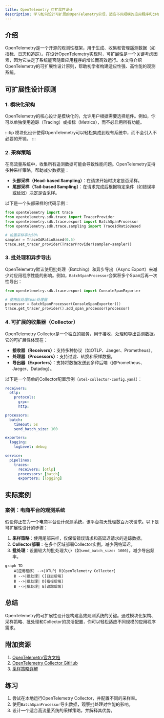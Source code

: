```yaml
---
title: OpenTelemetry 可扩展性设计
description: 学习如何设计可扩展的OpenTelemetry实现，适应不同规模的应用程序和分布式系统。
---
```


## 介绍

OpenTelemetry是一个开源的观测性框架，用于生成、收集和管理遥测数据（如指标、日志和追踪）。在设计OpenTelemetry实现时，可扩展性是一个关键考虑因素，因为它决定了系统能否随着应用程序的增长而高效运行。本文将介绍OpenTelemetry的可扩展性设计原则，帮助初学者构建适应性强、高性能的观测系统。

## 可扩展性设计原则

### 1. 模块化架构

OpenTelemetry的核心设计是模块化的，允许用户根据需要选择组件。例如，你可以单独使用追踪（Tracing）或指标（Metrics），而不必启用所有功能。

:::tip
模块化设计使得OpenTelemetry可以轻松集成到现有系统中，而不会引入不必要的开销。
:::

### 2. 采样策略

在高流量系统中，收集所有遥测数据可能会导致性能问题。OpenTelemetry支持多种采样策略，帮助减少数据量：

- **头部采样（Head-based Sampling）**：在请求开始时决定是否采样。
- **尾部采样（Tail-based Sampling）**：在请求完成后根据特定条件（如错误率或延迟）决定是否采样。

以下是一个头部采样的代码示例：

```python
from opentelemetry import trace
from opentelemetry.sdk.trace import TracerProvider
from opentelemetry.sdk.trace.export import BatchSpanProcessor
from opentelemetry.sdk.trace.sampling import TraceIdRatioBased

# 设置采样率为50%
sampler = TraceIdRatioBased(0.5)
trace.set_tracer_provider(TracerProvider(sampler=sampler))
```

### 3. 批处理和异步导出

OpenTelemetry默认使用批处理（Batching）和异步导出（Async Export）来减少对应用程序性能的影响。例如，`BatchSpanProcessor`会累积多个Span后再一次性导出：

```python
from opentelemetry.sdk.trace.export import ConsoleSpanExporter

# 使用批处理Span处理器
processor = BatchSpanProcessor(ConsoleSpanExporter())
trace.get_tracer_provider().add_span_processor(processor)
```

### 4. 可扩展的收集器（Collector）

OpenTelemetry Collector是一个独立的服务，用于接收、处理和导出遥测数据。它的可扩展性体现在：

- **接收器（Receivers）**：支持多种协议（如OTLP、Jaeger、Prometheus）。
- **处理器（Processors）**：支持过滤、转换和采样数据。
- **导出器（Exporters）**：支持将数据发送到多种后端（如Prometheus、Jaeger、Datadog）。

以下是一个简单的Collector配置示例（`otel-collector-config.yaml`）：

```yaml
receivers:
  otlp:
    protocols:
      grpc:
      http:

processors:
  batch:
    timeout: 5s
    send_batch_size: 100

exporters:
  logging:
    logLevel: debug

service:
  pipelines:
    traces:
      receivers: [otlp]
      processors: [batch]
      exporters: [logging]
```

## 实际案例

### 案例：电商平台的观测系统

假设你正在为一个电商平台设计观测系统，该平台每天处理数百万次请求。以下是可扩展性设计的步骤：

1. **采样策略**：使用尾部采样，仅保留错误请求和高延迟请求的追踪数据。
2. **Collector部署**：在多个区域部署Collector实例，减少网络延迟。
3. **批处理**：设置较大的批处理大小（如`send_batch_size: 1000`），减少导出频率。

```mermaid
graph TD
    A[应用程序] -->|OTLP| B[OpenTelemetry Collector]
    B -->|批处理| C[日志后端]
    B -->|批处理| D[指标后端]
    B -->|批处理| E[追踪后端]
```

## 总结

OpenTelemetry的可扩展性设计是构建高效观测系统的关键。通过模块化架构、采样策略、批处理和Collector的灵活配置，你可以轻松适应不同规模的应用程序需求。

## 附加资源

1. [OpenTelemetry官方文档](https://opentelemetry.io/docs/)
2. [OpenTelemetry Collector GitHub](https://github.com/open-telemetry/opentelemetry-collector)
3. [采样策略详解](https://opentelemetry.io/docs/concepts/sampling/)

## 练习

1. 尝试在本地运行OpenTelemetry Collector，并配置不同的采样率。
2. 使用`BatchSpanProcessor`导出数据，观察批处理对性能的影响。
3. 设计一个适合高流量系统的采样策略，并解释其优势。